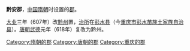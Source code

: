 '''黔安郡'''，[[中国|中国]][[隋朝|隋朝]]时设置的[[郡|郡]]。

[[大业_(年号)|大业]]三年（607年）改[[黔州|黔州]]置，[[治所|治所]]在[[彭水县|彭水县]]（今[[重庆市|重庆市]][[彭水苗族土家族自治县|彭水苗族土家族自治县]]）。[[唐朝|唐朝]][[武德|武德]]元年（618年）复改为黔州。

{{隋朝行政区划|nocat}}
{{重庆行政区划小作品}}
{{DEFAULTSORT:Q}}
[[Category:隋朝的郡|Category:隋朝的郡]]
[[Category:唐朝的郡|Category:唐朝的郡]]
[[Category:重庆的郡|Category:重庆的郡]]